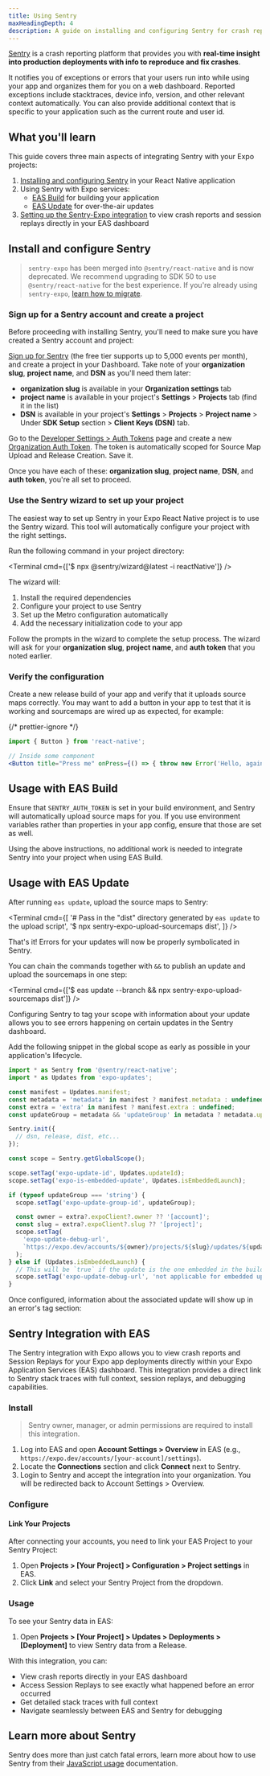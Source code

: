 ```yaml
---
title: Using Sentry
maxHeadingDepth: 4
description: A guide on installing and configuring Sentry for crash reporting.
---
```



[Sentry](http://getsentry.com/) is a crash reporting platform that provides you with **real-time insight into production deployments with info to reproduce and fix crashes**.

It notifies you of exceptions or errors that your users run into while using your app and organizes them for you on a web dashboard. Reported exceptions include stacktraces, device info, version, and other relevant context automatically. You can also provide additional context that is specific to your application such as the current route and user id.

<PlatformsSection title="Platform compatibility" android emulator ios simulator web />

## What you'll learn

This guide covers three main aspects of integrating Sentry with your Expo projects:

1. [Installing and configuring Sentry](#install-and-configure-sentry) in your React Native application
2. Using Sentry with Expo services:
   - [EAS Build](#usage-with-eas-build) for building your application
   - [EAS Update](#usage-with-eas-update) for over-the-air updates
3. [Setting up the Sentry-Expo integration](#sentry-integration-with-eas) to view crash reports and session replays directly in your EAS dashboard

## Install and configure Sentry

> `sentry-expo` has been merged into `@sentry/react-native` and is now deprecated. We recommend upgrading to SDK 50 to use `@sentry/react-native` for the best experience. If you're already using `sentry-expo`, [learn how to migrate](https://expo.fyi/sentry-expo-migration).

<Step label="1">

### Sign up for a Sentry account and create a project

Before proceeding with installing Sentry, you'll need to make sure you have created a Sentry account and project:

<Step label="1.1">

[Sign up for Sentry](https://sentry.io/signup/) (the free tier supports up to 5,000 events per month), and create a project in your
Dashboard. Take note of your **organization slug**, **project name**, and **DSN** as you'll need
them later:

- **organization slug** is available in your **Organization settings** tab
- **project name** is available in your project's **Settings** > **Projects** tab (find it in the list)
- **DSN** is available in your project's **Settings** > **Projects** > **Project name** > Under **SDK Setup** section > **Client Keys (DSN)** tab.

</Step>

<Step label="1.2">

Go to the [Developer Settings > Auth Tokens](https://sentry.io/settings/auth-tokens/) page and create a new [Organization Auth Token](https://docs.sentry.io/account/auth-tokens/#organization-auth-tokens). The token is automatically scoped for Source Map Upload and Release Creation. Save it.

</Step>

Once you have each of these: **organization slug**, **project name**, **DSN**, and **auth token**, you're all set to proceed.

</Step>

<Step label="2">

### Use the Sentry wizard to set up your project

The easiest way to set up Sentry in your Expo React Native project is to use the Sentry wizard. This tool will automatically configure your project with the right settings.

Run the following command in your project directory:

<Terminal cmd={['$ npx @sentry/wizard@latest -i reactNative']} />

The wizard will:

1. Install the required dependencies
2. Configure your project to use Sentry
3. Set up the Metro configuration automatically
4. Add the necessary initialization code to your app

Follow the prompts in the wizard to complete the setup process. The wizard will ask for your **organization slug**, **project name**, and **auth token** that you noted earlier.

</Step>

<Step label="6">

### Verify the configuration

Create a new release build of your app and verify that it uploads source maps correctly. You may want to add a button in your app to test that it is working and sourcemaps are wired up as expected, for example:

{/* prettier-ignore */}
```jsx
import { Button } from 'react-native';

// Inside some component
<Button title="Press me" onPress={() => { throw new Error('Hello, again, Sentry!'); }}/>
```

</Step>

## Usage with EAS Build

Ensure that `SENTRY_AUTH_TOKEN` is set in your build environment, and Sentry will automatically upload source maps for you. If you use environment variables rather than properties in your app config, ensure that those are set as well.

Using the above instructions, no additional work is needed to integrate Sentry into your project when using EAS Build.

## Usage with EAS Update

After running `eas update`, upload the source maps to Sentry:

<Terminal
  cmd={[
    '# Pass in the "dist" directory generated by `eas update` to the upload script',
    '$ npx sentry-expo-upload-sourcemaps dist',
  ]}
/>

That's it! Errors for your updates will now be properly symbolicated in Sentry.

<Collapsible summary="Do you want to publish an update and the sourcemaps in one command?">

You can chain the commands together with `&&` to publish an update and upload the sourcemaps in one step:

<Terminal cmd={['$ eas update --branch <branch> && npx sentry-expo-upload-sourcemaps dist']} />

</Collapsible>

<Collapsible summary="Do you want to append additional update-related metadata to error reports?">

Configuring Sentry to tag your scope with information about your update allows you to see errors happening on certain updates in the Sentry dashboard.

Add the following snippet in the global scope as early as possible in your application's lifecycle.

```js
import * as Sentry from '@sentry/react-native';
import * as Updates from 'expo-updates';

const manifest = Updates.manifest;
const metadata = 'metadata' in manifest ? manifest.metadata : undefined;
const extra = 'extra' in manifest ? manifest.extra : undefined;
const updateGroup = metadata && 'updateGroup' in metadata ? metadata.updateGroup : undefined;

Sentry.init({
  // dsn, release, dist, etc...
});

const scope = Sentry.getGlobalScope();

scope.setTag('expo-update-id', Updates.updateId);
scope.setTag('expo-is-embedded-update', Updates.isEmbeddedLaunch);

if (typeof updateGroup === 'string') {
  scope.setTag('expo-update-group-id', updateGroup);

  const owner = extra?.expoClient?.owner ?? '[account]';
  const slug = extra?.expoClient?.slug ?? '[project]';
  scope.setTag(
    'expo-update-debug-url',
    `https://expo.dev/accounts/${owner}/projects/${slug}/updates/${updateGroup}`
  );
} else if (Updates.isEmbeddedLaunch) {
  // This will be `true` if the update is the one embedded in the build, and not one downloaded from the updates server.
  scope.setTag('expo-update-debug-url', 'not applicable for embedded updates');
}
```

Once configured, information about the associated update will show up in an error's tag section:

<ContentSpotlight alt="Sentry update tags" src="/static/images/guides/sentry-tags.png" />

</Collapsible>

## Sentry Integration with EAS

The Sentry integration with Expo allows you to view crash reports and Session Replays for your Expo app deployments directly within your Expo Application Services (EAS) dashboard. This integration provides a direct link to Sentry stack traces with full context, session replays, and debugging capabilities.

### Install

> Sentry owner, manager, or admin permissions are required to install this integration.

1. Log into EAS and open **Account Settings > Overview** in EAS (e.g., `https://expo.dev/accounts/[your-account]/settings`).
2. Locate the **Connections** section and click **Connect** next to Sentry.
3. Login to Sentry and accept the integration into your organization. You will be redirected back to Account Settings > Overview.

### Configure

#### Link Your Projects

After connecting your accounts, you need to link your EAS Project to your Sentry Project:

1. Open **Projects > [Your Project] > Configuration > Project settings** in EAS.
2. Click **Link** and select your Sentry Project from the dropdown.

### Usage

To see your Sentry data in EAS:

1. Open **Projects > [Your Project] > Updates > Deployments > [Deployment]** to view Sentry data from a Release.

With this integration, you can:
- View crash reports directly in your EAS dashboard
- Access Session Replays to see exactly what happened before an error occurred
- Get detailed stack traces with full context
- Navigate seamlessly between EAS and Sentry for debugging

## Learn more about Sentry

Sentry does more than just catch fatal errors, learn more about how to use Sentry from their [JavaScript usage](https://docs.sentry.io/platforms/javascript/) documentation.
